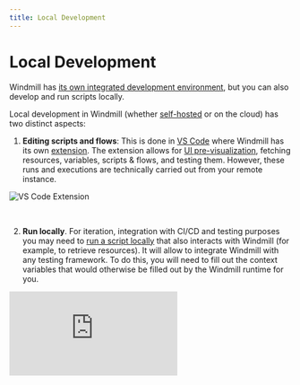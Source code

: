 ```yaml
---
title: Local Development
---
```



# Local Development

Windmill has [its own integrated development environment](../../code_editor/index.mdx), but you can also develop and run scripts locally.

Local development in Windmill (whether [self-hosted](../1_self_host/index.mdx) or on the cloud) has two distinct aspects:

1. **Editing scripts and flows**: This is done in [VS Code](../../cli_local_dev/1_vscode-extension/index.mdx) where Windmill has its own [extension](https://marketplace.visualstudio.com/items?itemName=windmill-labs.windmill). The extension allows for [UI pre-visualization](../../core_concepts/23_instant_preview/index.mdx), fetching resources, variables, scripts & flows, and testing them. However, these runs and executions are technically carried out from your remote instance.

![VS Code Extension](../../../blog/2023-11-20-vscode/vscode_extension.png "Windmill VS Code extension")

<div class="grid grid-cols-2 gap-6 mb-4">
	<DocCard
		title="VS Code Extension"
		description="Build scripts and flows in the comfort of your VS Code Editor, while leveraging Windmill UIs for test & flows edition."
		href="/docs/cli_local_dev/vscode-extension"
	/>
</div>

<br/>

2. **Run locally**. For iteration, integration with CI/CD and testing purposes you may need to [run a script locally](./run_locally.mdx) that also interacts with Windmill (for example, to retrieve resources). It will allow to integrate Windmill with any testing framework. To do this, you will need to fill out the context variables that would otherwise be filled out by the Windmill runtime for you.

<iframe
    style={{ aspectRatio: '16/9' }}
    src="https://www.youtube.com/embed/w2HVTlR2QDI?vq=hd1080"
    title="YouTube video player"
    frameBorder="0"
    allow="accelerometer; autoplay; clipboard-write; encrypted-media; gyroscope; picture-in-picture; web-share"
    allowFullScreen
    className="border-2 rounded-xl object-cover w-full dark:border-gray-800"
></iframe>

<br/>

<div class="grid grid-cols-2 gap-6 mb-4">
    <DocCard
		title="Run Locally"
		description="Run scripts locally that interact with a Windmill instance."
		href="/docs/advanced/local_development/run_locally"
	/>
    <DocCard
		title="Command-Line Interface (CLI)"
		description="Interact with Windmill instances right from your terminal."
		href="/docs/advanced/cli"
	/>
</div>